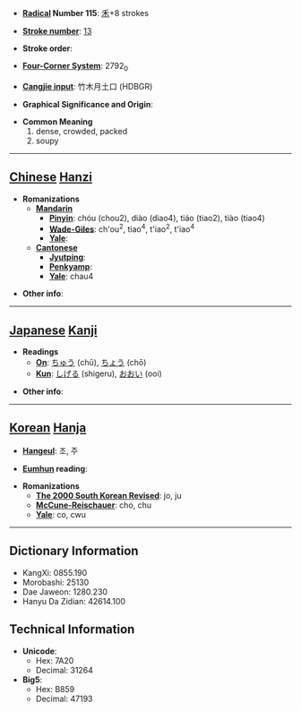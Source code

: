 * '''[[Wiktionary:Chinese radical index| Radical]] Number 115''': [[Wiktionary:Chinese radical index 禾|禾]]+8 strokes

* '''[[Wiktionary:Chinese total strokes index|Stroke number]]''': [[Wiktionary:Chinese total strokes index 13|13]]

* '''Stroke order''': 

* '''[[Wiktionary:Chinese four corner index|Four-Corner System]]''': 2792<sub>0</sub>

* '''[[Wiktionary:Chinese Cangjie index|Cangjie input]]''': 竹木月土口 (HDBGR)

* '''Graphical Significance and Origin''': 

* '''Common Meaning'''
*#dense, crowded, packed
*# soupy


----

== [[Chinese]] [[Hanzi]] ==

* '''Romanizations'''
** '''[[Mandarin]]'''
*** '''[[Pinyin]]''': chóu (chou2), diào (diao4), tiáo (tiao2), tiào (tiao4)
*** '''[[Wade-Giles]]''': ch'ou<sup>2</sup>, tiao<sup>4</sup>, t'iao<sup>2</sup>, t'iao<sup>4</sup>
*** '''[[Yale]]''': 
** '''[[Cantonese]]'''
*** '''[[Jyutping]]''':
*** '''[[Penkyamp]]''': 
*** '''[[Yale]]''': chau4

* '''Other info''': 

----

== [[Japanese]] [[Kanji]] ==

* '''Readings'''
** '''[[On]]''': [[ちゅう]] (chū), [[ちょう]] (chō)
** '''[[Kun]]''': [[しげる]] (shigeru), [[おおい]] (ooi)

* '''Other info''':  

----

== [[Korean]] [[Hanja]] ==

* '''[[Hangeul]]''': 조, 주

* '''[[Eumhun]] reading''': 

* '''Romanizations'''
** '''[[The 2000 South Korean Revised Romanization|The 2000 South Korean Revised]]''': jo, ju
** '''[[McCune-Reischauer]]''': cho, chu
** '''[[Yale]]''': co, cwu

----

== Dictionary Information ==

* KangXi: 0855.190
* Morobashi: 25130
* Dae Jaweon: 1280.230
* Hanyu Da Zidian: 42614.100

== Technical Information ==

* '''Unicode''':
** Hex: 7A20
** Decimal: 31264
* '''Big5''':
** Hex: B859
** Decimal: 47193